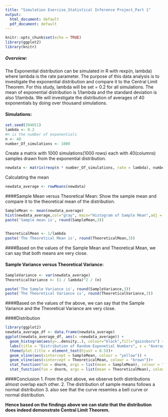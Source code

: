 ---
title: "Simulation Exercise_Statistical Inference Project_Part 1"
output:
  html_document: default
  pdf_document: default
---

```{r setup, include=FALSE, message=FALSE,warning=FALSE,echo=TRUE,cache=TRUE}
knitr::opts_chunk$set(echo = TRUE)
library(ggplot2)
library(knitr)
```

##### Overview: 
The Exponential distribution can be simulated in R with rexp(n, lambda) where lambda is the rate parameter. 
The purpose of this data analysis is to investigate the exponential distribution and compare it to the Central Limit Theorem. 
For this study, lambda will be set = 0.2 for all simulations.
The mean of exponential distribution is 1/lambda and the standard deviation is also 1/lambda.
We will investigate the distribution of averages of 40 exponentials by doing over thousand simulations.

#### Simulations: 
```{r}
set.seed(394651)
lambda <- 0.2 
#n is the number of exponentials
n <- 40 
number_Of_simulations <- 1000 
```

Create a matrix with 1000 simulations(1000 rows) each with 40(columns) samples drawn from the exponential distribution.
```{r}
newdata <- matrix(rexp(n * number_Of_simulations, rate = lambda), number_Of_simulations)
```

Calculating the mean
```{r}
newdata_average <- rowMeans(newdata)
```

####Sample Mean versus Theoretical Mean: 
Show the sample mean and compare it to the theoretical mean of the distribution.
```{r, fig.height=5}
SampleMean <- mean(newdata_average)
hist(newdata_average,col="gray", main="Histogram of Sample Mean",adj = 0.5)
paste('Sample mean is', round(SampleMean,3))


TheoreticalMean <- 1/lambda
paste('The Theoretical Mean is', round(TheoreticalMean,3))
```

####Based on the values of the Sample Mean and Theoretical Mean, we can say that both means are very close.


#### Sample Variance versus Theoretical Variance: 
```{r}
SampleVariance <- var(newdata_average)
TheoreticalVariance <- (1 / lambda)^2 / (n) 

```

```{r,echo=FALSE}
paste('The Sample Variance is', round(SampleVariance,3))
paste('The Theoretical Variance is', round(TheoreticalVariance,3))
```

####Based on the values of the above, we can say that the Sample Variance and the Theoretical Variance are very close.



####Distribution
```{r,warning=FALSE}
library(ggplot2)
newdata_average_df <- data.frame(newdata_average)
ggplot(newdata_average_df, aes(x =newdata_average)) + 
  geom_histogram(aes(y=..density..), colour="black",fill="gainsboro") +
  labs(title = "Distribution of Random Exponetial Numbers", x = "Average of 40 Samples", y = "Density") +
  theme(plot.title = element_text(hjust = 0.5))+
  geom_vline(aes(xintercept = SampleMean, colour = "yellow")) +
  geom_vline(aes(xintercept = TheoreticalMean, colour = "brown"))+
  stat_function(fun = dnorm, args = list(mean = SampleMean), colour = "forestgreen", size = 2.0)+
  stat_function(fun = dnorm, args = list(mean = TheoreticalMean), colour = "orange", size = 2.0)
```



####Conclusion
1. From the plot above, we observe both distributions almost overlap each other. 
2. The distribution of sample means follows a normal distribution
3. also see that the curve resemles a bell curve or normal distribution. 

**Hence based on the findings above we can state that the distribution does indeed demonstrate Central Limit Theorem.**

